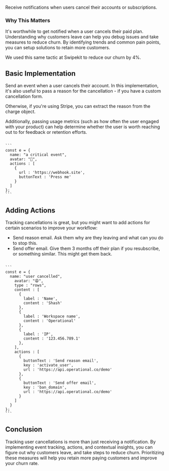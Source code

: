 
Receive notifications when users cancel their accounts or subscriptions.

### Why This Matters

It's worthwhile to get notified when a user cancels their paid plan. Understanding why customers leave can help you debug issues and take measures to reduce churn. By identifying trends and common pain points, you can setup solutions to retain more customers.

We used this same tactic at Swipekit to reduce our churn by 4%.

## Basic Implementation

Send an event when a user cancels their account. In this implementation, it's also useful to pass a reason for the cancellation - if you have a custom cancellation form.

Otherwise, if you're using Stripe, you can extract the reason from the charge object.

Additionally, passing usage metrics (such as how often the user engaged with your product) can help determine whether the user is worth reaching out to for feedback or retention efforts.

<CodeWrap client:only>
<div slot="default">
<Item initialExpand="true" client:only
  item={{
    name: "user cancelled",
    avatar: "😩",
    createdAt: "2021-03-03",
    type : "rows",
    content : [
      {
        label : 'Name',
        content : 'Shash'
      },
      {
        label : 'Email',
        content : 'shash@operational.co'
      },
    ]
  }}
></Item>
</div>
<div slot="node">
<Code client:only>
```
const e = {
  name: "a critical event",
  avatar: "🤖",
  actions : [
    {
      url : 'https://webhook.site',
      buttonText : 'Press me'
    }
  ]
};
```
</Code>
</div>
</CodeWrap>

## Adding Actions

Tracking cancellations is great, but you might want to add actions for certain scenarios to improve your workflow:

- Send reason email. Ask them why are they leaving and what can you do to stop this.
- Send offer email. Give them 3 months off their plan if you resubscribe, or something similar. This might get them back.

<CodeWrap client:only>
<div slot="default">
<Item initialExpand="true" client:only
  item={{
    name: "user cancelled",
    avatar: "😩",
    createdAt: "2021-03-03",
    type : "rows",
    content : [
      {
        label : 'Name',
        content : 'Shash'
      },
      {
        label : 'Workspace name',
        content : 'Operational'
      },
      {
        label : 'IP',
        content : '123.456.789.1'
      },
    ],
    actions : [
      {
        buttonText : 'Send reason email',
        key : 'activate_user',
        url : 'https://api.operational.co/demo'
      },
      {
        buttonText : 'Send offer email',
        key : 'ban_domain',
        url : 'https://api.operational.co/demo'
      }
    ]
  }}
></Item>
</div>
<div slot="node">
<Code client:only>
```
const e = {
  name: "user cancelled",
    avatar: "😩",
    type : "rows",
    content : [
      {
        label : 'Name',
        content : 'Shash'
      },
      {
        label : 'Workspace name',
        content : 'Operational'
      },
      {
        label : 'IP',
        content : '123.456.789.1'
      },
    ],
    actions : [
      {
        buttonText : 'Send reason email',
        key : 'activate_user',
        url : 'https://api.operational.co/demo'
      },
      {
        buttonText : 'Send offer email',
        key : 'ban_domain',
        url : 'https://api.operational.co/demo'
      }
    ]
  }
};
```
</Code>
</div>
</CodeWrap>

## Conclusion

Tracking user cancellations is more than just receiving a notification. By implementing event tracking, actions, and contextual insights, you can figure out why customers leave, and take steps to reduce churn. Prioritizing these measures will help you retain more paying customers and improve your churn rate.


